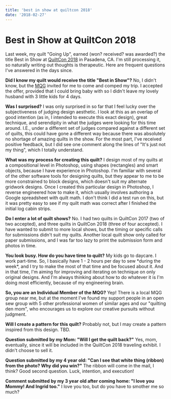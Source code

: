 ```yaml
---
title: 'best in show at quiltcon 2018'
date: '2018-02-27'
---
```



# Best in Show at QuiltCon 2018

<BlogImage
  src="winner-1-1024x683.jpg"
  width={1024}
  height={683}
  alt="Best In Show at QuiltCon 2018"
/>

Last week, my quilt "Going Up", earned (won? received? was awarded?) the title Best in Show at [QuiltCon 2018](https://www.quiltcon.com/) in Pasadena, CA. I'm still processing it, so naturally writing out thoughts is therapeutic. Here are frequent questions I've answered in the days since.

**Did I know my quilt would receive the title "Best in Show"?** No, I didn't know, but the [MQG](https://www.themodernquiltguild.com/) invited for me to come and comped my trip. I accepted the offer, provided that I could bring baby with so I didn't leave my lovely husband with 3 little kids for 4 days.

**Was I surprised?** I was only surprised in so far that I feel lucky over the subjectiveness of judging design aesthetic. I look at this as an overlap of good intention (as in, I intended to execute this exact design), great technique, and serendipity in what the judges were looking for this time around. I.E., under a different set of judges compared against a different set of quilts, this could have gone a different way because there was absolutely no shortage of amazing quilts in the show. For the most part, I've received positive feedback, but I did see one comment along the lines of "It's just not my thing", which I totally understand.

**What was my process for creating this quilt?** I design most of my quilts at a compositional level in Photoshop, using shapes (rectangles) and smart objects, because I have experience in Photoshop. I'm familiar with several of the other software tools for designing quilts, but they appear to me to be more constrained to block designs, which doesn't suit my alternate gridwork designs. Once I created this particular design in Photoshop, I reverse engineered how to make it, which usually involves authoring a Google spreadsheet with quilt math. I don't think I did a test run on this, but it was pretty easy to see if my quilt math was correct after I finished the initial log cabin strips.

**Do I enter a lot of quilt shows?** No. I had two quilts in QuiltCon 2017 (two of two accepted), and three quilts in QuiltCon 2018 (three of four accepted). I have wanted to submit to more local shows, but the timing or specific calls for submissions didn't suit my quilts. Another local quilt show only called for paper submissions, and I was far too lazy to print the submission form and photos in time.

**You look busy. How do you have time to quilt?** My kids go to daycare. I work part-time. So, I basically have 1 - 2 hours per day to sew \*during the week\*, and I try to make the most of that time and be focused about it. And in that time, I'm aiming for improving and iterating on technique on only original designs. And I'm always thinking about how to do whatever it is I'm doing most efficiently, because of my engineering brain.

**So, you are an Individual Member of the MQG?** Yep! There is a local MQG group near me, but at the moment I've found my support people in an open sew group with 5 other professional women of similar ages and our "quilting den mom", who encourages us to explore our creative pursuits without judgment.

**Will I create a pattern for this quilt?** Probably not, but I may create a pattern inspired from this design. TBD.

**Question submitted by my Mom: "Will I get the quilt back?"** Yes, mom, eventually, since it will be included in the QuiltCon 2018 traveling exhibit. I didn't choose to sell it.

**Question submitted by my 4 year old: "Can I see that white thing (ribbon) from the photo? Why did you win?"** The ribbon will come in the mail, I think? Good second question. Luck, intention, and execution!

**Comment submitted by my 3 year old after coming home: "I love you Mommy! And Ingrid too."** I love you too, but do you have to smother me so much?
